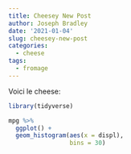 ```yaml
---
title: Cheesey New Post
author: Joseph Bradley
date: '2021-01-04'
slug: cheesey-new-post
categories:
  - cheese
tags:
  - fromage
---
```


Voici le cheese:

```r
library(tidyverse)

mpg %>%
  ggplot() +
  geom_histogram(aes(x = displ),
                 bins = 30)
```

